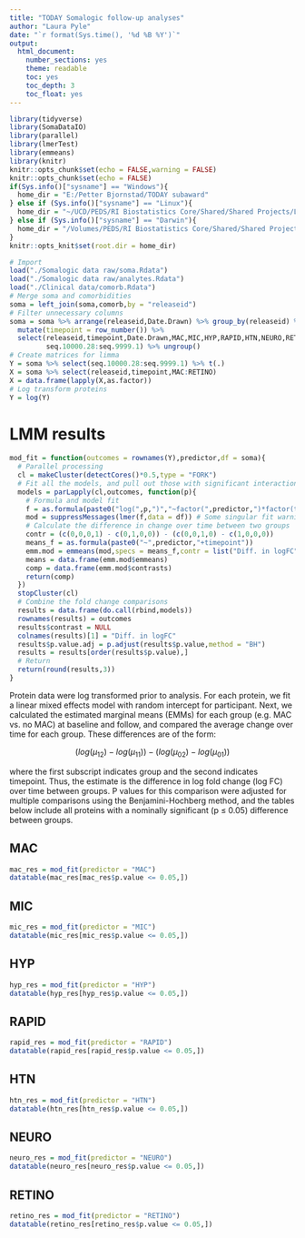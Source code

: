 ```yaml
---
title: "TODAY Somalogic follow-up analyses"
author: "Laura Pyle"
date: "`r format(Sys.time(), '%d %B %Y')`"
output:
  html_document:
    number_sections: yes
    theme: readable
    toc: yes
    toc_depth: 3
    toc_float: yes
---
```


```r
library(tidyverse)
library(SomaDataIO)
library(parallel)
library(lmerTest)
library(emmeans)
library(knitr)
knitr::opts_chunk$set(echo = FALSE,warning = FALSE)
knitr::opts_chunk$set(echo = FALSE)
if(Sys.info()["sysname"] == "Windows"){
  home_dir = "E:/Petter Bjornstad/TODAY subaward"
} else if (Sys.info()["sysname"] == "Linux"){
  home_dir = "~/UCD/PEDS/RI Biostatistics Core/Shared/Shared Projects/Laura/Peds Endo/Petter Bjornstad/TODAY subaward/"
} else if (Sys.info()["sysname"] == "Darwin"){
  home_dir = "/Volumes/PEDS/RI Biostatistics Core/Shared/Shared Projects/Laura/Peds Endo/Petter Bjornstad/TODAY subaward"
}
knitr::opts_knit$set(root.dir = home_dir)
```

```r
# Import
load("./Somalogic data raw/soma.Rdata")
load("./Somalogic data raw/analytes.Rdata")
load("./Clinical data/comorb.Rdata")
# Merge soma and comorbidities
soma = left_join(soma,comorb,by = "releaseid")
# Filter unnecessary columns
soma = soma %>% arrange(releaseid,Date.Drawn) %>% group_by(releaseid) %>% 
  mutate(timepoint = row_number()) %>%
  select(releaseid,timepoint,Date.Drawn,MAC,MIC,HYP,RAPID,HTN,NEURO,RETINO,
         seq.10000.28:seq.9999.1) %>% ungroup()
# Create matrices for limma
Y = soma %>% select(seq.10000.28:seq.9999.1) %>% t(.)
X = soma %>% select(releaseid,timepoint,MAC:RETINO)
X = data.frame(lapply(X,as.factor))
# Log transform proteins
Y = log(Y)
```

# LMM results

```r
mod_fit = function(outcomes = rownames(Y),predictor,df = soma){
  # Parallel processing
  cl = makeCluster(detectCores()*0.5,type = "FORK")
  # Fit all the models, and pull out those with significant interaction term
  models = parLapply(cl,outcomes, function(p){
    # Formula and model fit
    f = as.formula(paste0("log(",p,")","~factor(",predictor,")*factor(timepoint)+(1|releaseid)"))
    mod = suppressMessages(lmer(f,data = df)) # Some singular fit warnings here, but okay to ignore per Laura
    # Calculate the difference in change over time between two groups
    contr = (c(0,0,0,1) - c(0,1,0,0)) - (c(0,0,1,0) - c(1,0,0,0))
    means_f = as.formula(paste0("~",predictor,"+timepoint"))
    emm.mod = emmeans(mod,specs = means_f,contr = list("Diff. in logFC" = contr))
    means = data.frame(emm.mod$emmeans)
    comp = data.frame(emm.mod$contrasts)
    return(comp)
  })
  stopCluster(cl)
  # Combine the fold change comparisons
  results = data.frame(do.call(rbind,models))
  rownames(results) = outcomes
  results$contrast = NULL
  colnames(results)[1] = "Diff. in logFC"
  results$p.value.adj = p.adjust(results$p.value,method = "BH")
  results = results[order(results$p.value),]
  # Return
  return(round(results,3))
}
```

Protein data were log transformed prior to analysis. For each protein, we fit a linear mixed effects model with random intercept for participant. Next, we calculated the estimated marginal means (EMMs) for each group (e.g. MAC vs. no MAC) at baseline and follow, and compared the average change over time for each group. These differences are of the form:

$$
(log(\mu_{12})-log(\mu_{11}))-(log(\mu_{02})-log(\mu_{01}))
$$

where the first subscript indicates group and the second indicates timepoint. Thus, the estimate is the difference in log fold change (log FC) over time between groups. P values for this comparison were adjusted for multiple comparisons using the Benjamini-Hochberg method, and the tables below include all proteins with a nominally significant (p $\leq$ 0.05) difference between groups.

## MAC

```r
mac_res = mod_fit(predictor = "MAC")
datatable(mac_res[mac_res$p.value <= 0.05,])
```

## MIC

```r
mic_res = mod_fit(predictor = "MIC")
datatable(mic_res[mic_res$p.value <= 0.05,])
```

## HYP

```r
hyp_res = mod_fit(predictor = "HYP")
datatable(hyp_res[hyp_res$p.value <= 0.05,])
```

## RAPID

```r
rapid_res = mod_fit(predictor = "RAPID")
datatable(rapid_res[rapid_res$p.value <= 0.05,])
```

## HTN

```r
htn_res = mod_fit(predictor = "HTN")
datatable(htn_res[htn_res$p.value <= 0.05,])
```

## NEURO

```r
neuro_res = mod_fit(predictor = "NEURO")
datatable(neuro_res[neuro_res$p.value <= 0.05,])
```

## RETINO

```r
retino_res = mod_fit(predictor = "RETINO")
datatable(retino_res[retino_res$p.value <= 0.05,])
```

